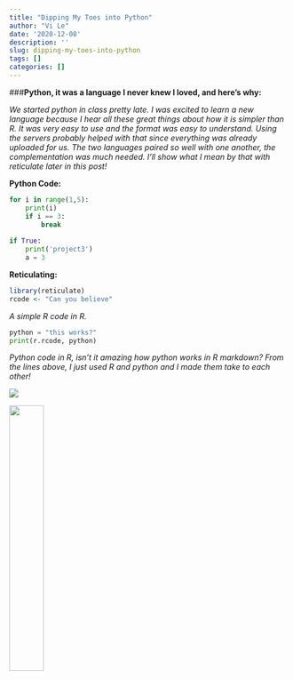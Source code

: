 ```yaml
---
title: "Dipping My Toes into Python"
author: "Vi Le"
date: '2020-12-08'
description: ''
slug: dipping-my-toes-into-python
tags: []
categories: []
---
```


###**Python, it was a language I never knew I loved, and here's why:**

*We started python in class pretty late. I was excited to learn a new language because I hear all these great things about how it is simpler than R. It was very easy to use and the format was easy to understand. Using the servers probably helped with that since everything was already uploaded for us. The two languages paired so well with one another, the complementation was much needed. I'll show what I mean by that with reticulate later in this post!*


**Python Code:**
```python
for i in range(1,5):
    print(i)
    if i == 3:
        break
        
if True:
    print('project3')
    a = 3

```

**Reticulating:**
```R
library(reticulate)
rcode <- "Can you believe"
```
*A simple R code in R.*
```python
python = "this works?"
print(r.rcode, python)
```
*Python code in R, isn't it amazing how python works in R markdown? From the lines above, I just used R and python and I made them take to each other!*

![](/post/2020-12-08-dipping-my-toes-into-python_files/python.png)

![](/post/2020-12-08-dipping-my-toes-into-python_files/r3.jpg){width=35% height=35%}
